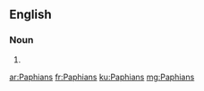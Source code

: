 ==English==

===Noun===
{{head|en|noun plural form}}

# {{plural of|Paphian|lang=en}}

[[ar:Paphians]]
[[fr:Paphians]]
[[ku:Paphians]]
[[mg:Paphians]]